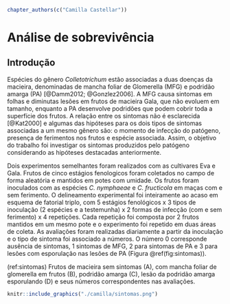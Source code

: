 ```r
chapter_authors(c("Camilla Castellar"))
```

# Análise de sobrevivência


## Introdução 

Espécies do gênero *Colletotrichum* estão associadas a duas doenças da macieira, denominadas de mancha foliar de Glomerella (MFG) e podridão amarga (PA) [@Damm2012; @Gonzlez2006]. A MFG causa sintomas em folhas e diminutas lesões em frutos de macieira Gala, que não evoluem em tamanho, enquanto a PA desenvolve podridões que podem cobrir toda a superfície dos frutos. A relação entre os sintomas não é esclarecida [@Kat2000] e algumas das hipóteses para os dois tipos de sintomas associadas a um mesmo gênero são: o momento de infecção do patógeno, presença de ferimentos nos frutos e espécie associada.  Assim, o objetivo do trabalho foi investigar os sintomas produzidos pelo patógeno considerando as hipóteses destacadas anteriormente. 

Dois experimentos semelhantes foram realizados com as cultivares Eva e Gala. Frutos de cinco estágios fenologicos foram coletados no campo de forma aleatória e mantidos em potes com umidade. Os frutos foram inoculados com as espécies *C. nymphaeae* e *C. fructicola* em maças com e sem ferimento. O delineamento experimental foi inteiramente ao acaso em esquema de fatorial triplo, com 5 estágios fenológicos x 3 tipos de inoculação (2 espécies e a testemunha) x 2 formas de infecção (com e sem ferimento) x 4 repetições. Cada repetição foi composta por 2 frutos mantidos em um mesmo pote e o experimento foi repetido em duas áreas de coleta. As avaliações foram realizadas diariamente a partir da inoculação e o tipo de sintoma foi associado a números. O número 0 corresponde ausência de sintomas, 1 sintomas de MFG, 2 para sintomas de PA e 3 para lesões com esporulação nas lesões de PA (Figura \@ref(fig:sintomas)). 

(ref:sintomas) Frutos de macieira sem sintomas (A), com mancha foliar de glomerella em frutos (B), podridão amarga (C), lesão da podridão amarga esporulando (D) e seus números correspondentes nas avaliações. 

```r
knitr::include_graphics("./camilla/sintomas.png")
```


